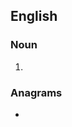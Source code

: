 ==English==

===Noun===
{{head|en|noun form}}

# {{plural of|houseful|lang=en}}

===Anagrams===
* {{anagrams|en|a=efhlossuu|housesful}}